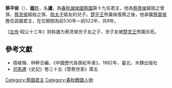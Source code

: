 '''蔡平侯'''（{{bd|？||前522年||catIdx=X}}），[[姬姓|'''姬'''姓]]，名'''廬'''，為[[春秋时期|春秋]][[諸侯國|諸侯國]][[蔡國|蔡國]]第十九任君主，他為[[蔡景侯|蔡景侯]]姬固之曾孫、[[蔡灵侯|蔡灵侯]]姬般之孫、[[隐太子_(蔡国)|隐太子]]姬友的兒子。[[楚平王|楚平王]]熊棄疾復蔡之後，他承襲[[蔡靈侯|蔡靈侯]]擔任該國君主，在位期間為前530年—前522年，共9年。

《[[左传|左传]]·昭公十三年》则称廬为蔡灵侯世子友之子，世子友被[[楚灵王|楚灵王]]熊圍杀死。

==參考文獻==
*陸峻嶺、林幹合編，《中國歷代各族紀年表》，1982年，臺北，木鐸出版社
*[[司馬遷|司馬遷]]《史記》卷三十五《管蔡世家》第五

{{start box}}
{{s-before|[[蔡靈侯|蔡靈侯]]}}
{{s-title|[[春秋时期|春秋]][[蔡國|蔡國]]君主|在位期間前530年—前522年，共9年}}
{{s-after|[[蔡侯朱|蔡侯朱]]}}
{{end box}}
{{蔡國君主}}

[[Category:蔡國君主|Category:蔡國君主]]
[[Category:春秋戰國人物|Category:春秋戰國人物]]